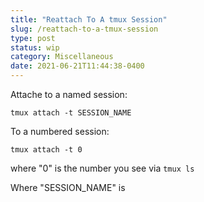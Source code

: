 ```yaml
---
title: "Reattach To A tmux Session"
slug: /reattach-to-a-tmux-session
type: post
status: wip
category: Miscellaneous
date: 2021-06-21T11:44:38-0400
---
```


Attache to a named session:

```command
tmux attach -t SESSION_NAME
```


To a numbered session:

```command
tmux attach -t 0
```
where "0" is the number you see via `tmux ls`



Where "SESSION_NAME" is 

